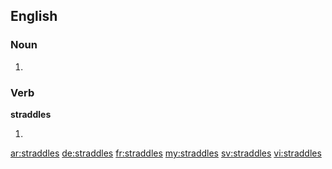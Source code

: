 ==English==

===Noun===
{{head|en}}

# {{plural of|straddle}}

===Verb===
'''straddles'''

# {{en-third-person singular of|straddle}}

[[ar:straddles]]
[[de:straddles]]
[[fr:straddles]]
[[my:straddles]]
[[sv:straddles]]
[[vi:straddles]]